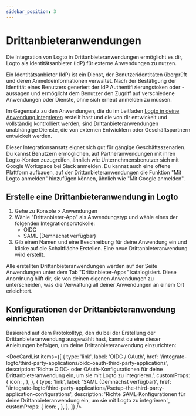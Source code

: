 ```yaml
---
sidebar_position: 3
---
```



# Drittanbieteranwendungen

Die Integration von Logto in Drittanbieteranwendungen ermöglicht es dir, Logto als Identitätsanbieter (IdP) für externe Anwendungen zu nutzen.

Ein Identitätsanbieter (IdP) ist ein Dienst, der Benutzeridentitäten überprüft und deren Anmeldeinformationen verwaltet. Nach der Bestätigung der Identität eines Benutzers generiert der IdP Authentifizierungstoken oder -aussagen und ermöglicht dem Benutzer den Zugriff auf verschiedene Anwendungen oder Dienste, ohne sich erneut anmelden zu müssen.

Im Gegensatz zu den Anwendungen, die du im Leitfaden [Logto in deine Anwendung integrieren](/integrate-logto/integrate-logto-into-your-application) erstellt hast und die von dir entwickelt und vollständig kontrolliert werden, sind Drittanbieteranwendungen unabhängige Dienste, die von externen Entwicklern oder Geschäftspartnern entwickelt werden.

Dieser Integrationsansatz eignet sich gut für gängige Geschäftsszenarien. Du kannst Benutzern ermöglichen, auf Partneranwendungen mit ihren Logto-Konten zuzugreifen, ähnlich wie Unternehmensbenutzer sich mit Google Workspace bei Slack anmelden. Du kannst auch eine offene Plattform aufbauen, auf der Drittanbieteranwendungen die Funktion "Mit Logto anmelden" hinzufügen können, ähnlich wie "Mit Google anmelden".

## Erstelle eine Drittanbieteranwendung in Logto

1. Gehe zu <CloudLink to="/applications">Konsole > Anwendungen</CloudLink>
2. Wähle "Drittanbieter-App" als Anwendungstyp und wähle eines der folgenden Integrationsprotokolle:
   - OIDC
   - SAML (Demnächst verfügbar)
3. Gib einen Namen und eine Beschreibung für deine Anwendung ein und klicke auf die Schaltfläche Erstellen. Eine neue Drittanbieteranwendung wird erstellt.

Alle erstellten Drittanbieteranwendungen werden auf der Seite Anwendungen unter dem Tab "Drittanbieter-Apps" katalogisiert. Diese Anordnung hilft dir, sie von deinen eigenen Anwendungen zu unterscheiden, was die Verwaltung all deiner Anwendungen an einem Ort erleichtert.

## Konfigurationen der Drittanbieteranwendung einrichten

Basierend auf dem Protokolltyp, den du bei der Erstellung der Drittanbieteranwendung ausgewählt hast, kannst du eine dieser Anleitungen befolgen, um deine Drittanbieteranwendung einzurichten:

<DocCardList
  items={[
    {
      type: 'link',
      label: 'OIDC / OAuth',
      href: '/integrate-logto/third-party-applications/oidc-oauth-third-party-applications',
      description:
        'Richte OIDC- oder OAuth-Konfigurationen für deine Drittanbieteranwendung ein, um sie mit Logto zu integrieren.',
      customProps: {
        icon: <OidcIcon />,
      },
    },
    {
      type: 'link',
      label: 'SAML (Demnächst verfügbar)',
      href: '/integrate-logto/third-party-applications/#setup-the-third-party-application-configurations',
      description:
        'Richte SAML-Konfigurationen für deine Drittanbieteranwendung ein, um sie mit Logto zu integrieren.',
      customProps: {
        icon: <SamlIcon />,
      },
    },
  ]}
/>
